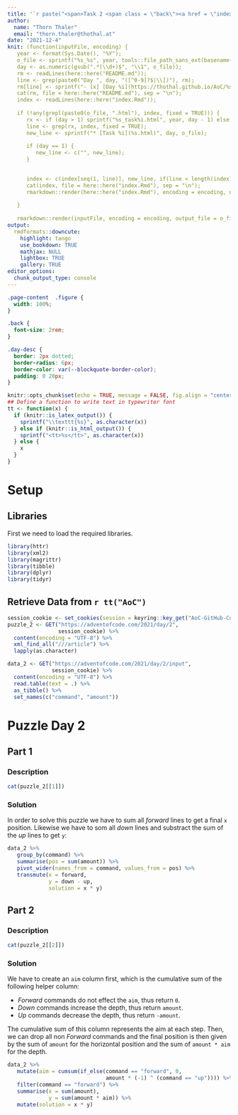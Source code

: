 ```yaml
---
title: '`r paste("<span>Task 2 <span class = \"back\"><a href = \"index.html\">", fontawesome::fa("home"), "</a></span></span>")`'
author: 
  name: "Thorn Thaler"
  email: "thorn.thaler@thothal.at"
date: "2021-12-4"
knit: (function(inputFile, encoding) {
   year <- format(Sys.Date(), "%Y");
   o_file <- sprintf("%s_%s", year, tools::file_path_sans_ext(basename(inputFile)));
   day <- as.numeric(gsub(".*(\\d+)$", "\\1", o_file));
   rm <- readLines(here::here("README.md"));
   line <- grep(paste0("Day ", day, "([^0-9]?$|\\])"), rm);
   rm[line] <- sprintf("- [x] [Day %i](https://thothal.github.io/AoC/%s.html)", day, o_file);
   cat(rm, file = here::here("README.md"), sep = "\n");
   index <- readLines(here::here("index.Rmd"));
   
   if (!any(grepl(paste0(o_file, ".html"), index, fixed = TRUE))) {
      rx <- if (day > 1) sprintf("%s_task%i.html", year, day - 1) else sprintf("# %s", year);
      line <- grep(rx, index, fixed = TRUE);
      new_line <- sprintf("* [Task %i](%s.html)", day, o_file);
      
      if (day == 1) {
         new_line <- c("", new_line);
      }
      

      index <- c(index[seq(1, line)], new_line, if(line < length(index)) index[(line + 1):length(index)]);
      cat(index, file = here::here("index.Rmd"), sep = "\n");
      rmarkdown::render(here::here("index.Rmd"), encoding = encoding, output_file = here::here("docs", "index"));
      
   }
   
   rmarkdown::render(inputFile, encoding = encoding, output_file = o_file, output_dir = here::here("docs")) })
output: 
  rmdformats::downcute:
    highlight: tango
    use_bookdown: TRUE
    mathjax: NULL
    lightbox: TRUE
    gallery: TRUE
editor_options: 
  chunk_output_type: console
---
```


```css
.page-content  .figure {
  width: 100%;
}

.back {
  font-size: 2rem;
}

.day-desc {
  border: 2px dotted;
  border-radius: 6px;
  border-color: var(--blockquote-border-color);
  padding: 0 20px;
}
```


```r
knitr::opts_chunk$set(echo = TRUE, message = FALSE, fig.align = "center")
## Define a function to write text in typewriter font
tt <- function(x) {
  if (knitr::is_latex_output()) {
    sprintf("\\texttt{%s}", as.character(x))
  } else if (knitr::is_html_output()) {
    sprintf("<tt>%s</tt>", as.character(x))
  } else {
    x
  }
}
```

# Setup

## Libraries

First we need to load the required libraries. 

```r
library(httr)
library(xml2)
library(magrittr)
library(tibble)
library(dplyr)
library(tidyr)
```

## Retrieve Data from `r tt("AoC")`


```r
session_cookie <- set_cookies(session = keyring::key_get("AoC-GitHub-Cookie"))
puzzle_2 <- GET("https://adventofcode.com/2021/day/2",
                session_cookie) %>% 
  content(encoding = "UTF-8") %>% 
  xml_find_all("///article") %>% 
  lapply(as.character)

data_2 <- GET("https://adventofcode.com/2021/day/2/input",
              session_cookie) %>% 
  content(encoding = "UTF-8") %>% 
  read.table(text = .) %>% 
  as_tibble() %>% 
  set_names(c("command", "amount"))
```

# Puzzle Day 2

## Part 1

### Description

```r
cat(puzzle_2[[1]])
```

### Solution

In order to solve this puzzle we have to sum all *forward* lines to get a final 
`x` position. Likewise we have to som all *down* lines and substract the sum 
of the *up* lines to get `y`:

```r
data_2 %>% 
   group_by(command) %>% 
   summarise(pos = sum(amount)) %>% 
   pivot_wider(names_from = command, values_from = pos) %>% 
   transmute(x = forward, 
             y = down - up,
             solution = x * y)

```

## Part 2

### Description

```r
cat(puzzle_2[[2]])
```

### Solution

We have to create an `aim` column first, which is the cumulative sum of the 
following helper column:

* *Forward*  commands do not effect the `aim`, thus return `0`.
* *Down*  commands increase the depth, thus return `amount`.
* *Up* commands decrease the depth, thus return `-amount`.

The cumulative sum of this column represents the aim at each step. Then, we 
can drop all non *Forward* commands and the final position is then given by the 
sum of `amount` for the horizontal position and the sum of `amount * aim` for
the depth.


```r
data_2 %>% 
   mutate(aim = cumsum(if_else(command == "forward", 0, 
                               amount * (-1) ^ (command == "up")))) %>% 
   filter(command == "forward") %>% 
   summarise(x = sum(amount),
             y = sum(amount * aim)) %>% 
   mutate(solution = x * y)
```


